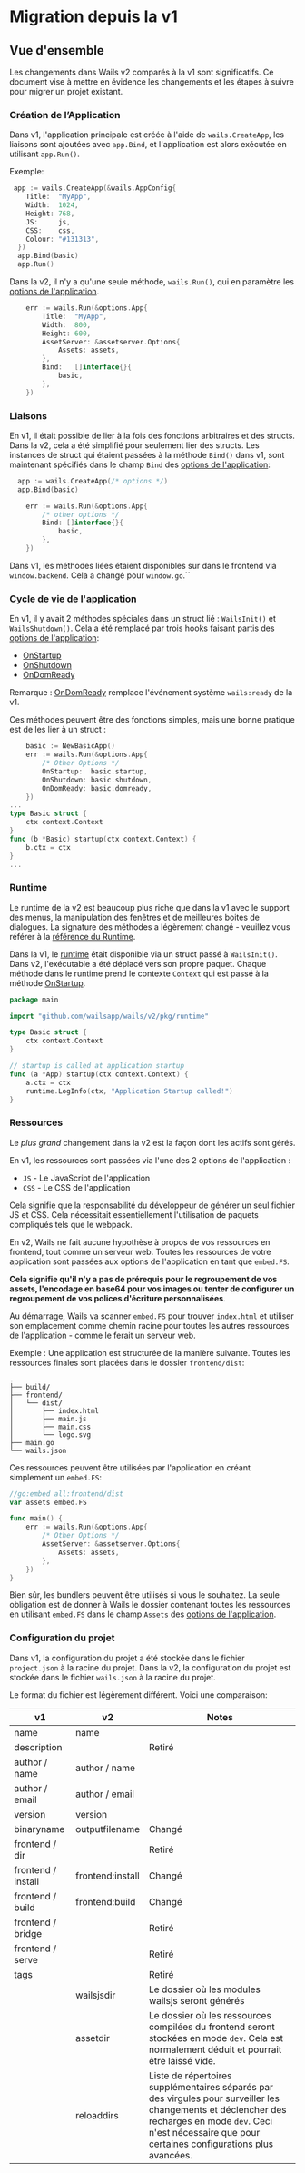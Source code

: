 # Migration depuis la v1

## Vue d'ensemble

Les changements dans Wails v2 comparés à la v1 sont significatifs. Ce document vise à mettre en évidence les changements et les étapes à suivre pour migrer un projet existant.

### Création de l’Application

Dans v1, l'application principale est créée à l'aide de `wails.CreateApp`, les liaisons sont ajoutées avec `app.Bind`, et l'application est alors exécutée en utilisant `app.Run()`.

Exemple:

```go title="v1"
 app := wails.CreateApp(&wails.AppConfig{
    Title:  "MyApp",
    Width:  1024,
    Height: 768,
    JS:     js,
    CSS:    css,
    Colour: "#131313",
  })
  app.Bind(basic)
  app.Run()
```

Dans la v2, il n'y a qu'une seule méthode, `wails.Run()`, qui en paramètre les [options de l'application](../reference/options.mdx#application-options).

```go title="v2"
    err := wails.Run(&options.App{
        Title:  "MyApp",
        Width:  800,
        Height: 600,
        AssetServer: &assetserver.Options{
            Assets: assets,
        },
        Bind:   []interface{}{
            basic,
        },
    })
```

### Liaisons

En v1, il était possible de lier à la fois des fonctions arbitraires et des structs. Dans la v2, cela a été simplifié pour seulement lier des structs. Les instances de struct qui étaient passées à la méthode `Bind()` dans v1, sont maintenant spécifiés dans le champ `Bind` des [options de l'application](../reference/options.mdx#application-options):

```go title="v1"
  app := wails.CreateApp(/* options */)
  app.Bind(basic)
```

```go title="v2"
    err := wails.Run(&options.App{
        /* other options */
        Bind: []interface{}{
            basic,
        },
    })
```

Dans v1, les méthodes liées étaient disponibles sur dans le frontend via `window.backend`. Cela a changé pour `window.go`.``

### Cycle de vie de l'application

En v1, il y avait 2 méthodes spéciales dans un struct lié : `WailsInit()` et `WailsShutdown()`. Cela a été remplacé par trois hooks faisant partis des [options de l'application](../reference/options.mdx#application-options):

- [OnStartup](../reference/options.mdx#onstartup)
- [OnShutdown](../reference/options.mdx#onshutdown)
- [OnDomReady](../reference/options.mdx#ondomready)

Remarque : [OnDomReady](../reference/options.mdx#ondomready) remplace l'événement système `wails:ready` de la v1.

Ces méthodes peuvent être des fonctions simples, mais une bonne pratique est de les lier à un struct :

```go title="v2"
    basic := NewBasicApp()
    err := wails.Run(&options.App{
        /* Other Options */
        OnStartup:  basic.startup,
        OnShutdown: basic.shutdown,
        OnDomReady: basic.domready,
    })
...
type Basic struct {
    ctx context.Context
}
func (b *Basic) startup(ctx context.Context) {
    b.ctx = ctx
}
...
```

### Runtime

Le runtime de la v2 est beaucoup plus riche que dans la v1 avec le support des menus, la manipulation des fenêtres et de meilleures boites de dialogues. La signature des méthodes a légèrement changé - veuillez vous référer à la [référence du Runtime](../reference/runtime/intro.mdx).

Dans la v1, le [runtime](../reference/runtime/intro.mdx) était disponible via un struct passé à `WailsInit()`. Dans v2, l'exécutable a été déplacé vers son propre paquet. Chaque méthode dans le runtime prend le contexte `Context` qui est passé à la méthode [OnStartup](../reference/options.mdx#onstartup).

```go title="Runtime Example"
package main

import "github.com/wailsapp/wails/v2/pkg/runtime"

type Basic struct {
    ctx context.Context
}

// startup is called at application startup
func (a *App) startup(ctx context.Context) {
    a.ctx = ctx
    runtime.LogInfo(ctx, "Application Startup called!")
}

```

### Ressources

Le _plus grand_ changement dans la v2 est la façon dont les actifs sont gérés.

En v1, les ressources sont passées via l'une des 2 options de l'application :

- `JS` - Le JavaScript de l'application
- `CSS` - Le CSS de l'application

Cela signifie que la responsabilité du développeur de générer un seul fichier JS et CSS. Cela nécessitait essentiellement l'utilisation de paquets compliqués tels que le webpack.

En v2, Wails ne fait aucune hypothèse à propos de vos ressources en frontend, tout comme un serveur web. Toutes les ressources de votre application sont passées aux options de l'application en tant que `embed.FS`.

**Cela signifie qu'il n'y a pas de prérequis pour le regroupement de vos assets, l'encodage en base64 pour vos images ou tenter de configurer un regroupement de vos polices d'écriture personnalisées**.

Au démarrage, Wails va scanner `embed.FS` pour trouver `index.html` et utiliser son emplacement comme chemin racine pour toutes les autres ressources de l'application - comme le ferait un serveur web.

Exemple : Une application est structurée de la manière suivante. Toutes les ressources finales sont placées dans le dossier `frontend/dist`:

```shell
.
├── build/
├── frontend/
│   └── dist/
│       ├── index.html
│       ├── main.js
│       ├── main.css
│       └── logo.svg
├── main.go
└── wails.json
```

Ces ressources peuvent être utilisées par l'application en créant simplement un `embed.FS`:

```go title="Assets Example"
//go:embed all:frontend/dist
var assets embed.FS

func main() {
    err := wails.Run(&options.App{
        /* Other Options */
        AssetServer: &assetserver.Options{
            Assets: assets,
        },
    })
}
```

Bien sûr, les bundlers peuvent être utilisés si vous le souhaitez. La seule obligation est de donner à Wails le dossier contenant toutes les ressources en utilisant `embed.FS` dans le champ `Assets` des [options de l'application](../reference/options.mdx#application-options).

### Configuration du projet

Dans v1, la configuration du projet a été stockée dans le fichier `project.json` à la racine du projet. Dans la v2, la configuration du projet est stockée dans le fichier `wails.json` à la racine du projet.

Le format du fichier est légèrement différent. Voici une comparaison:

<p align="center">

| v1                 | v2               | Notes                                                                                                                                                                      |
| ------------------ | ---------------- | -------------------------------------------------------------------------------------------------------------------------------------------------------------------------- |
| name               | name             |                                                                                                                                                                            |
| description        |                  | Retiré                                                                                                                                                                    |
| author / name      | author / name    |                                                                                                                                                                            |
| author / email     | author / email   |                                                                                                                                                                            |
| version            | version          |                                                                                                                                                                            |
| binaryname         | outputfilename   | Changé                                                                                                                                                                    |
| frontend / dir     |                  | Retiré                                                                                                                                                                    |
| frontend / install | frontend:install | Changé                                                                                                                                                                    |
| frontend / build   | frontend:build   | Changé                                                                                                                                                                    |
| frontend / bridge  |                  | Retiré                                                                                                                                                                    |
| frontend / serve   |                  | Retiré                                                                                                                                                                    |
| tags               |                  | Retiré                                                                                                                                                                    |
|                    | wailsjsdir       | Le dossier où les modules wailsjs seront générés                                               |
|                    | assetdir         | Le dossier où les ressources compilées du frontend seront stockées en mode `dev`. Cela est normalement déduit et pourrait être laissé vide.                                                           |
| | reloaddirs | Liste de répertoires supplémentaires séparés par des virgules pour surveiller les changements et déclencher des recharges en mode `dev`. Ceci n'est nécessaire que pour certaines configurations plus avancées. |

</p>
